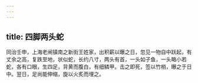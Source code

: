 ```yaml
---
---
---
```

title: 四脚两头蛇
---



同治壬申，上海老闸镇南之新街王姓家，出积薪以曝之日，忽见一物自中跃起，有丈余之高，复跌至地，状似蛇，长约八寸，两头有首，一头如子鱼，一头略小若蛇，各有口眼，生四足，背黄而腹白，有细鳞甲。击之即死，签以竹梢，曝之于日中。翌日，足尚能伸缩，旋以火炙而埋之。